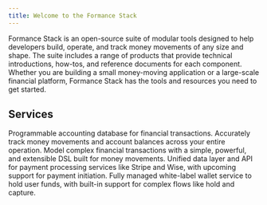 ```yaml
---
title: Welcome to the Formance Stack
---
```



Formance Stack is an open-source suite of modular tools designed to help developers build, operate, and track money movements of any size and shape. The suite includes a range of products that provide technical introductions, how-tos, and reference documents for each component. Whether you are building a small money-moving application or a large-scale financial platform, Formance Stack has the tools and resources you need to get started.

## Services

<DocCardGrid>

<DocCard headline="Ledger" icon="/img/ledger.svg" cta="Learn More" link="/ledger/" highlight="true">
  Programmable accounting database for financial transactions. Accurately track money movements and account balances across your entire operation.
</DocCard>

<DocCard headline="Numscript" icon="/img/numscript.svg" cta="Learn More" link="/ledger/reference/numscript/machine/" highlight="true">
  Model complex financial transactions with a simple, powerful, and extensible DSL built for money movements.
</DocCard>

<DocCard headline="Payments" icon="/img/payments.svg" cta="Learn More" link="/payments/" highlight="true">
  Unified data layer and API for payment processing services like Stripe and Wise, with upcoming support for payment initiation.
</DocCard>

<DocCard headline="Wallets (beta)" icon="/img/wallets.svg" cta="Learn More" link="/wallets/" highlight="true" tag="beta">
  Fully managed white-label wallet service to hold user funds, with built-in support for complex flows like hold and capture.
</DocCard>

</DocCardGrid>


<GettingHelp />